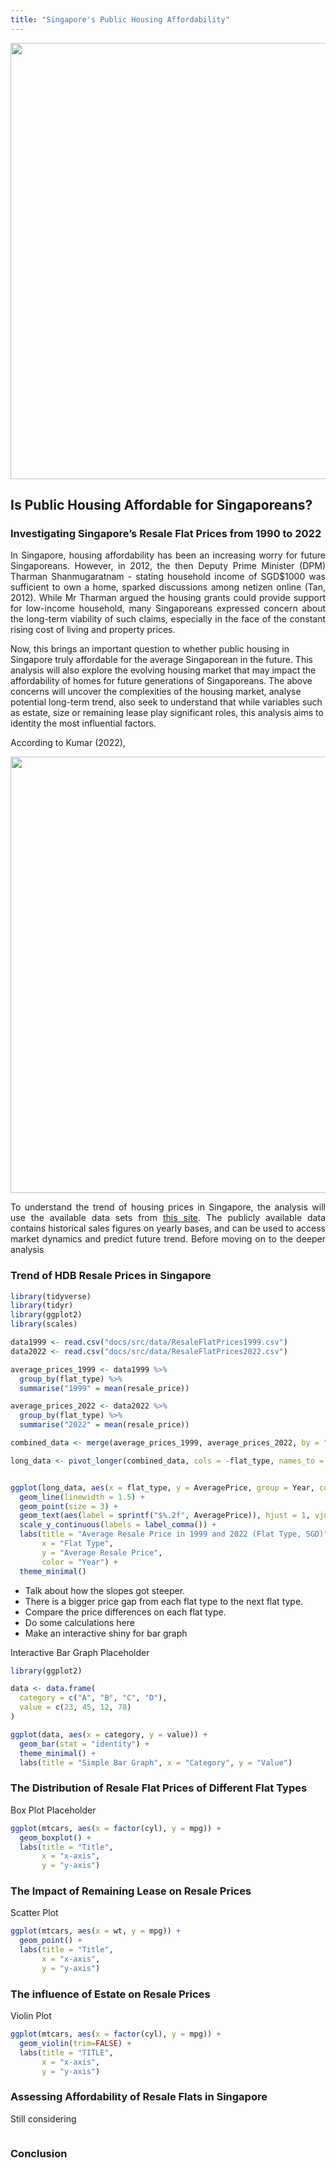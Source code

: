 ```yaml
---
title: "Singapore's Public Housing Affordability"
---
```


![](src/images/HDB-flat-after-divorce.jpg){width="698"}



## Is Public Housing Affordable for Singaporeans?

### Investigating Singapore's Resale Flat Prices from 1990 to 2022
<p></p>
<p style="text-align: justify;">
In Singapore, housing affordability has been an increasing worry for future Singaporeans. However, in 2012, the then Deputy Prime Minister (DPM) Tharman Shanmugaratnam - stating household income of SGD\$1000 was sufficient to own a home, sparked discussions among netizen online (Tan, 2012). While Mr Tharman argued the housing grants could provide support for low-income household, many Singaporeans expressed concern about the long-term viability of such claims, especially in the face of the constant rising cost of living and property prices.
</p>

<p style="text-align: justify;">
Now, this brings an important question to whether public housing in Singapore truly affordable for the average Singaporean in the future. This analysis will also explore the evolving housing market that may impact the affordability of homes for future generations of Singaporeans. The above concerns will uncover the complexities of the housing market, analyse potential long-term trend, also seek to understand that while variables such as estate, size or remaining lease play significant roles, this analysis aims to identity the most influential factors.

According to Kumar (2022), 
</p>

![](docs/images/dreamhome.png){width="698"}


<p style="text-align: justify;">
To understand the trend of housing prices in Singapore, the analysis will use the available data sets from [this site](www.data.gov.sg). The publicly available data contains historical sales figures on yearly bases, and can be used to access market dynamics and predict future trend. Before moving on to the deeper analysis
</p>

### Trend of HDB Resale Prices in Singapore

<p>

</p>

```r

library(tidyverse)
library(tidyr)
library(ggplot2)
library(scales)
```

```r
data1999 <- read.csv("docs/src/data/ResaleFlatPrices1999.csv")
data2022 <- read.csv("docs/src/data/ResaleFlatPrices2022.csv")

average_prices_1999 <- data1999 %>%
  group_by(flat_type) %>%
  summarise("1999" = mean(resale_price))

average_prices_2022 <- data2022 %>%
  group_by(flat_type) %>%
  summarise("2022" = mean(resale_price))

combined_data <- merge(average_prices_1999, average_prices_2022, by = "flat_type")

long_data <- pivot_longer(combined_data, cols = -flat_type, names_to = "Year", values_to = "AveragePrice")


ggplot(long_data, aes(x = flat_type, y = AveragePrice, group = Year, color = Year)) +
  geom_line(linewidth = 1.5) +
  geom_point(size = 3) +
  geom_text(aes(label = sprintf("$%.2f", AveragePrice)), hjust = 1, vjust = -1, check_overlap = TRUE, size = 3) +
  scale_y_continuous(labels = label_comma()) + 
  labs(title = "Average Resale Price in 1999 and 2022 (Flat Type, SGD)",
       x = "Flat Type",
       y = "Average Resale Price",
       color = "Year") +
  theme_minimal()

```


<p>

</p>

-   Talk about how the slopes got steeper.
-   There is a bigger price gap from each flat type to the next flat type.
-   Compare the price differences on each flat type.
-   Do some calculations here
-   Make an interactive shiny for bar graph

Interactive Bar Graph Placeholder

```r


library(ggplot2)

data <- data.frame(
  category = c("A", "B", "C", "D"),
  value = c(23, 45, 12, 78)
)

ggplot(data, aes(x = category, y = value)) +
  geom_bar(stat = "identity") +
  theme_minimal() +
  labs(title = "Simple Bar Graph", x = "Category", y = "Value")


```
<p></p>
### The Distribution of Resale Flat Prices of Different Flat Types

<p>

</p>

Box Plot Placeholder

```r
ggplot(mtcars, aes(x = factor(cyl), y = mpg)) +
  geom_boxplot() +
  labs(title = "Title", 
       x = "x-axis", 
       y = "y-axis")

```

### The Impact of Remaining Lease on Resale Prices

<p>

</p>

Scatter Plot

```r

ggplot(mtcars, aes(x = wt, y = mpg)) +
  geom_point() +
  labs(title = "Title", 
       x = "x-axis", 
       y = "y-axis")
```

### The influence of Estate on Resale Prices

<p>

</p>

Violin Plot

```r
ggplot(mtcars, aes(x = factor(cyl), y = mpg)) +
  geom_violin(trim=FALSE) +
  labs(title = "TITLE", 
       x = "x-axis", 
       y = "y-axis")

```

### Assessing Affordability of Resale Flats in Singapore

<p>

</p>

Still considering

```r

```

### Conclusion

<p>

</p>

```r

```

```r

```
